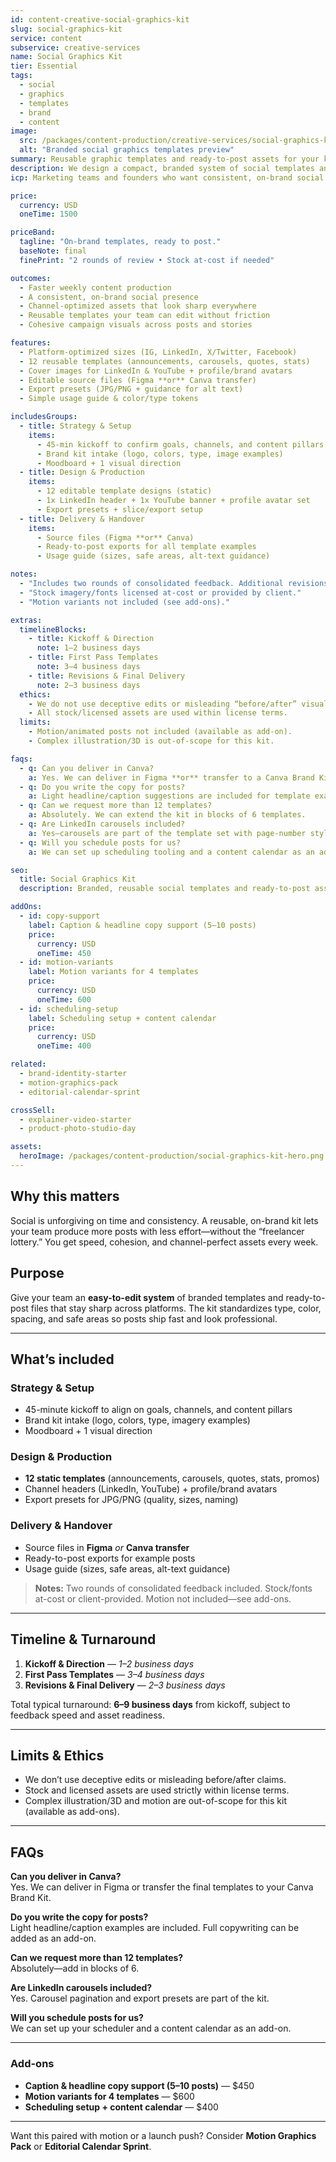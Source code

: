 ```yaml
---
id: content-creative-social-graphics-kit
slug: social-graphics-kit
service: content
subservice: creative-services
name: Social Graphics Kit
tier: Essential
tags:
  - social
  - graphics
  - templates
  - brand
  - content
image:
  src: /packages/content-production/creative-services/social-graphics-kit.png
  alt: "Branded social graphics templates preview"
summary: Reusable graphic templates and ready-to-post assets for your key social channels—fast, on-brand, and sized right.
description: We design a compact, branded system of social templates and deliver a launch-ready pack across your primary channels. The kit is easy to reuse by your team (or in Canva/Figma), keeps your grid consistent, and speeds up weekly publishing.
icp: Marketing teams and founders who want consistent, on-brand social without a full-time designer.

price:
  currency: USD
  oneTime: 1500

priceBand:
  tagline: "On-brand templates, ready to post."
  baseNote: final
  finePrint: "2 rounds of review • Stock at-cost if needed"

outcomes:
  - Faster weekly content production
  - A consistent, on-brand social presence
  - Channel-optimized assets that look sharp everywhere
  - Reusable templates your team can edit without friction
  - Cohesive campaign visuals across posts and stories

features:
  - Platform-optimized sizes (IG, LinkedIn, X/Twitter, Facebook)
  - 12 reusable templates (announcements, carousels, quotes, stats)
  - Cover images for LinkedIn & YouTube + profile/brand avatars
  - Editable source files (Figma **or** Canva transfer)
  - Export presets (JPG/PNG + guidance for alt text)
  - Simple usage guide & color/type tokens

includesGroups:
  - title: Strategy & Setup
    items:
      - 45-min kickoff to confirm goals, channels, and content pillars
      - Brand kit intake (logo, colors, type, image examples)
      - Moodboard + 1 visual direction
  - title: Design & Production
    items:
      - 12 editable template designs (static)
      - 1x LinkedIn header + 1x YouTube banner + profile avatar set
      - Export presets + slice/export setup
  - title: Delivery & Handover
    items:
      - Source files (Figma **or** Canva)
      - Ready-to-post exports for all template examples
      - Usage guide (sizes, safe areas, alt-text guidance)

notes:
  - "Includes two rounds of consolidated feedback. Additional revisions billed hourly."
  - "Stock imagery/fonts licensed at-cost or provided by client."
  - "Motion variants not included (see add-ons)."

extras:
  timelineBlocks:
    - title: Kickoff & Direction
      note: 1–2 business days
    - title: First Pass Templates
      note: 3–4 business days
    - title: Revisions & Final Delivery
      note: 2–3 business days
  ethics:
    - We do not use deceptive edits or misleading “before/after” visual claims.
    - All stock/licensed assets are used within license terms.
  limits:
    - Motion/animated posts not included (available as add-on).
    - Complex illustration/3D is out-of-scope for this kit.

faqs:
  - q: Can you deliver in Canva?
    a: Yes. We can deliver in Figma **or** transfer to a Canva Brand Kit with templates.
  - q: Do you write the copy for posts?
    a: Light headline/caption suggestions are included for template examples; full copywriting is available as an add-on.
  - q: Can we request more than 12 templates?
    a: Absolutely. We can extend the kit in blocks of 6 templates.
  - q: Are LinkedIn carousels included?
    a: Yes—carousels are part of the template set with page-number styling and export presets.
  - q: Will you schedule posts for us?
    a: We can set up scheduling tooling and a content calendar as an add-on.

seo:
  title: Social Graphics Kit
  description: Branded, reusable social templates and ready-to-post assets—optimized for every channel and easy to edit.

addOns:
  - id: copy-support
    label: Caption & headline copy support (5–10 posts)
    price:
      currency: USD
      oneTime: 450
  - id: motion-variants
    label: Motion variants for 4 templates
    price:
      currency: USD
      oneTime: 600
  - id: scheduling-setup
    label: Scheduling setup + content calendar
    price:
      currency: USD
      oneTime: 400

related:
  - brand-identity-starter
  - motion-graphics-pack
  - editorial-calendar-sprint

crossSell:
  - explainer-video-starter
  - product-photo-studio-day

assets:
  heroImage: /packages/content-production/social-graphics-kit-hero.png
---
```


## Why this matters

Social is unforgiving on time and consistency. A reusable, on-brand kit lets your team produce more posts with less effort—without the “freelancer lottery.” You get speed, cohesion, and channel-perfect assets every week.

## Purpose

Give your team an **easy-to-edit system** of branded templates and ready-to-post files that stay sharp across platforms. The kit standardizes type, color, spacing, and safe areas so posts ship fast and look professional.

---

## What’s included

### Strategy & Setup
- 45-minute kickoff to align on goals, channels, and content pillars  
- Brand kit intake (logo, colors, type, imagery examples)  
- Moodboard + 1 visual direction

### Design & Production
- **12 static templates** (announcements, carousels, quotes, stats, promos)  
- Channel headers (LinkedIn, YouTube) + profile/brand avatars  
- Export presets for JPG/PNG (quality, sizes, naming)

### Delivery & Handover
- Source files in **Figma** _or_ **Canva transfer**  
- Ready-to-post exports for example posts  
- Usage guide (sizes, safe areas, alt-text guidance)

> **Notes:** Two rounds of consolidated feedback included. Stock/fonts at-cost or client-provided. Motion not included—see add-ons.

---

## Timeline & Turnaround

1. **Kickoff & Direction** — _1–2 business days_  
2. **First Pass Templates** — _3–4 business days_  
3. **Revisions & Final Delivery** — _2–3 business days_

Total typical turnaround: **6–9 business days** from kickoff, subject to feedback speed and asset readiness.

---

## Limits & Ethics

- We don’t use deceptive edits or misleading before/after claims.  
- Stock and licensed assets are used strictly within license terms.  
- Complex illustration/3D and motion are out-of-scope for this kit (available as add-ons).

---

## FAQs

**Can you deliver in Canva?**  
Yes. We can deliver in Figma or transfer the final templates to your Canva Brand Kit.

**Do you write the copy for posts?**  
Light headline/caption examples are included. Full copywriting can be added as an add-on.

**Can we request more than 12 templates?**  
Absolutely—add in blocks of 6.

**Are LinkedIn carousels included?**  
Yes. Carousel pagination and export presets are part of the kit.

**Will you schedule posts for us?**  
We can set up your scheduler and a content calendar as an add-on.

---

### Add-ons

- **Caption & headline copy support (5–10 posts)** — $450  
- **Motion variants for 4 templates** — $600  
- **Scheduling setup + content calendar** — $400

---

Want this paired with motion or a launch push? Consider **Motion Graphics Pack** or **Editorial Calendar Sprint**.
